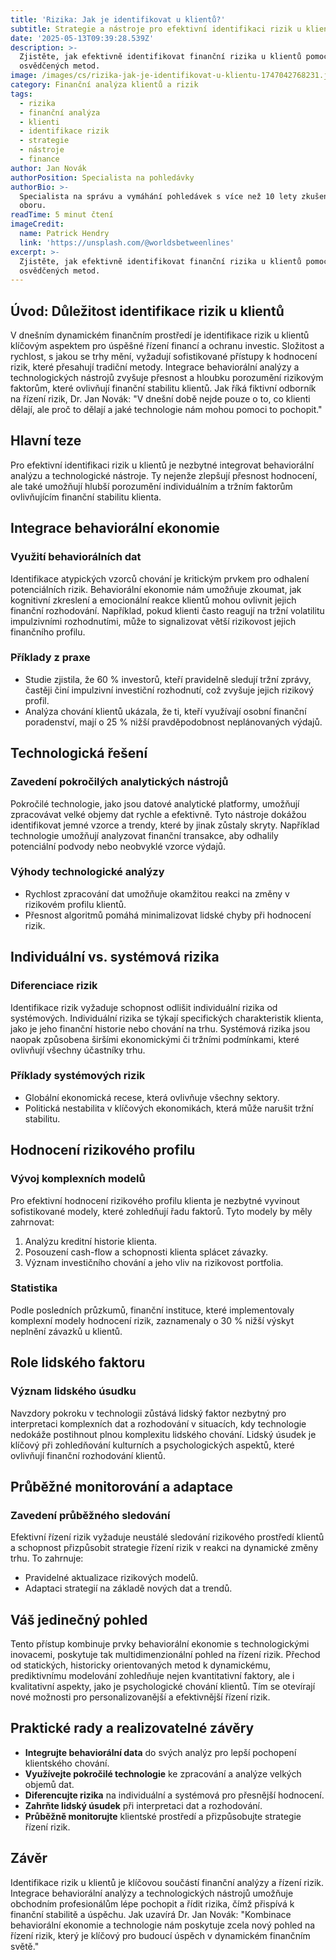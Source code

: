 ```yaml
---
title: 'Rizika: Jak je identifikovat u klientů?'
subtitle: Strategie a nástroje pro efektivní identifikaci rizik u klientů
date: '2025-05-13T09:39:28.539Z'
description: >-
  Zjistěte, jak efektivně identifikovat finanční rizika u klientů pomocí
  osvědčených metod.
image: /images/cs/rizika-jak-je-identifikovat-u-klientu-1747042768231.jpg
category: Finanční analýza klientů a rizik
tags:
  - rizika
  - finanční analýza
  - klienti
  - identifikace rizik
  - strategie
  - nástroje
  - finance
author: Jan Novák
authorPosition: Specialista na pohledávky
authorBio: >-
  Specialista na správu a vymáhání pohledávek s více než 10 lety zkušeností v
  oboru.
readTime: 5 minut čtení
imageCredit:
  name: Patrick Hendry
  link: 'https://unsplash.com/@worldsbetweenlines'
excerpt: >-
  Zjistěte, jak efektivně identifikovat finanční rizika u klientů pomocí
  osvědčených metod.
---
```

## Úvod: Důležitost identifikace rizik u klientů

V dnešním dynamickém finančním prostředí je identifikace rizik u klientů klíčovým aspektem pro úspěšné řízení financí a ochranu investic. Složitost a rychlost, s jakou se trhy mění, vyžadují sofistikované přístupy k hodnocení rizik, které přesahují tradiční metody. Integrace behaviorální analýzy a technologických nástrojů zvyšuje přesnost a hloubku porozumění rizikovým faktorům, které ovlivňují finanční stabilitu klientů. Jak říká fiktivní odborník na řízení rizik, Dr. Jan Novák: "V dnešní době nejde pouze o to, co klienti dělají, ale proč to dělají a jaké technologie nám mohou pomoci to pochopit."

## Hlavní teze

Pro efektivní identifikaci rizik u klientů je nezbytné integrovat behaviorální analýzu a technologické nástroje. Ty nejenže zlepšují přesnost hodnocení, ale také umožňují hlubší porozumění individuálním a tržním faktorům ovlivňujícím finanční stabilitu klienta.

## Integrace behaviorální ekonomie

### Využití behaviorálních dat

Identifikace atypických vzorců chování je kritickým prvkem pro odhalení potenciálních rizik. Behaviorální ekonomie nám umožňuje zkoumat, jak kognitivní zkreslení a emocionální reakce klientů mohou ovlivnit jejich finanční rozhodování. Například, pokud klienti často reagují na tržní volatilitu impulzivními rozhodnutími, může to signalizovat větší rizikovost jejich finančního profilu.

### Příklady z praxe

- Studie zjistila, že 60 % investorů, kteří pravidelně sledují tržní zprávy, častěji činí impulzivní investiční rozhodnutí, což zvyšuje jejich rizikový profil.
- Analýza chování klientů ukázala, že ti, kteří využívají osobní finanční poradenství, mají o 25 % nižší pravděpodobnost neplánovaných výdajů.

## Technologická řešení

### Zavedení pokročilých analytických nástrojů

Pokročilé technologie, jako jsou datové analytické platformy, umožňují zpracovávat velké objemy dat rychle a efektivně. Tyto nástroje dokážou identifikovat jemné vzorce a trendy, které by jinak zůstaly skryty. Například technologie umožňují analyzovat finanční transakce, aby odhalily potenciální podvody nebo neobvyklé vzorce výdajů.

### Výhody technologické analýzy

- Rychlost zpracování dat umožňuje okamžitou reakci na změny v rizikovém profilu klientů.
- Přesnost algoritmů pomáhá minimalizovat lidské chyby při hodnocení rizik.

## Individuální vs. systémová rizika

### Diferenciace rizik

Identifikace rizik vyžaduje schopnost odlišit individuální rizika od systémových. Individuální rizika se týkají specifických charakteristik klienta, jako je jeho finanční historie nebo chování na trhu. Systémová rizika jsou naopak způsobena širšími ekonomickými či tržními podmínkami, které ovlivňují všechny účastníky trhu.

### Příklady systémových rizik

- Globální ekonomická recese, která ovlivňuje všechny sektory.
- Politická nestabilita v klíčových ekonomikách, která může narušit tržní stabilitu.

## Hodnocení rizikového profilu

### Vývoj komplexních modelů

Pro efektivní hodnocení rizikového profilu klienta je nezbytné vyvinout sofistikované modely, které zohledňují řadu faktorů. Tyto modely by měly zahrnovat:

1. Analýzu kreditní historie klienta.
2. Posouzení cash-flow a schopnosti klienta splácet závazky.
3. Význam investičního chování a jeho vliv na rizikovost portfolia.

### Statistika

Podle posledních průzkumů, finanční instituce, které implementovaly komplexní modely hodnocení rizik, zaznamenaly o 30 % nižší výskyt neplnění závazků u klientů.

## Role lidského faktoru

### Význam lidského úsudku

Navzdory pokroku v technologii zůstává lidský faktor nezbytný pro interpretaci komplexních dat a rozhodování v situacích, kdy technologie nedokáže postihnout plnou komplexitu lidského chování. Lidský úsudek je klíčový při zohledňování kulturních a psychologických aspektů, které ovlivňují finanční rozhodování klientů.

## Průběžné monitorování a adaptace

### Zavedení průběžného sledování

Efektivní řízení rizik vyžaduje neustálé sledování rizikového prostředí klientů a schopnost přizpůsobit strategie řízení rizik v reakci na dynamické změny trhu. To zahrnuje:

- Pravidelné aktualizace rizikových modelů.
- Adaptaci strategií na základě nových dat a trendů.

## Váš jedinečný pohled

Tento přístup kombinuje prvky behaviorální ekonomie s technologickými inovacemi, poskytuje tak multidimenzionální pohled na řízení rizik. Přechod od statických, historicky orientovaných metod k dynamickému, prediktivnímu modelování zohledňuje nejen kvantitativní faktory, ale i kvalitativní aspekty, jako je psychologické chování klientů. Tím se otevírají nové možnosti pro personalizovanější a efektivnější řízení rizik.

## Praktické rady a realizovatelné závěry

- **Integrujte behaviorální data** do svých analýz pro lepší pochopení klientského chování.
- **Využívejte pokročilé technologie** ke zpracování a analýze velkých objemů dat.
- **Diferencujte rizika** na individuální a systémová pro přesnější hodnocení.
- **Zahrňte lidský úsudek** při interpretaci dat a rozhodování.
- **Průběžně monitorujte** klientské prostředí a přizpůsobujte strategie řízení rizik.

## Závěr

Identifikace rizik u klientů je klíčovou součástí finanční analýzy a řízení rizik. Integrace behaviorální analýzy a technologických nástrojů umožňuje obchodním profesionálům lépe pochopit a řídit rizika, čímž přispívá k finanční stabilitě a úspěchu. Jak uzavírá Dr. Jan Novák: "Kombinace behaviorální ekonomie a technologie nám poskytuje zcela nový pohled na řízení rizik, který je klíčový pro budoucí úspěch v dynamickém finančním světě."
